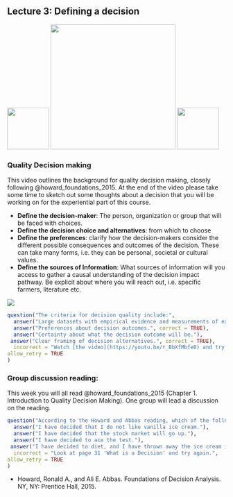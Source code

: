 ## Lecture 3: Defining a decision {#define_decision}
<!-- use the {#define_decision} syntax to create a label that can be referenced with [Introduction](#define_decision) -->

![](images/INRES_Logo.png){width=1in}
![](images/Uni_Bonn_Picture.png){width=3in}
![](images/decisionSupport_hex_sticker.png){width=1in}
<!-- Neuman and Morgenstern etc. -->

### Quality Decision making

This video outlines the background for quality decision making, closely following @howard_foundations_2015. At the end of the video please take some time to sketch out some thoughts about a decision that you will be working on for the experiential part of this course. 

- **Define the decision-maker**: The person, organization or group that will be faced with choices. 
- **Define the  decision choice and alternatives**: from which to choose
- **Define the preferences**: clarify how the decision-makers consider the different possible consequences and outcomes of the decision. These can take many forms, i.e. they can be personal, societal or cultural values.
- **Define the sources of Information**: What sources of information will you access to gather a causal understanding of the decision impact pathway. Be explicit about where you will reach out, i.e. specific farmers, literature etc.

![](https://youtu.be/r_BbXfMbfe0)

```r
question("The criteria for decision quality include:",
  answer("Large datasets with empirical evidence and measurements of expected outcomes."),
  answer("Preferences about decision outcomes.", correct = TRUE),
  answer("Certainty about what the decision outcome will be."),
 answer("Clear framing of decision alternatives.", correct = TRUE),
  incorrect = "Watch [the video](https://youtu.be/r_BbXfMbfe0) and try again.",
allow_retry = TRUE
)
```


### Group discussion reading: 

This week you will all read @howard_foundations_2015 (Chapter 1. Introduction to Quality Decision Making). One group will lead a discussion on the reading.

```r
question("According to the Howard and Abbas reading, which of the following represents a decision?",
  answer("I have decided that I do not like vanilla ice cream."),
  answer("I have decided that the stock market will go up."),
  answer("I have decided to ace the test."),
 answer("I have decided to diet, and I have thrown away the ice cream in the freezer.", correct = TRUE),
  incorrect = "Look at page 31 'What is a Decision' and try again.",
allow_retry = TRUE
)
```

- Howard, Ronald A., and Ali E. Abbas. Foundations of Decision Analysis. NY, NY: Prentice Hall, 2015.

